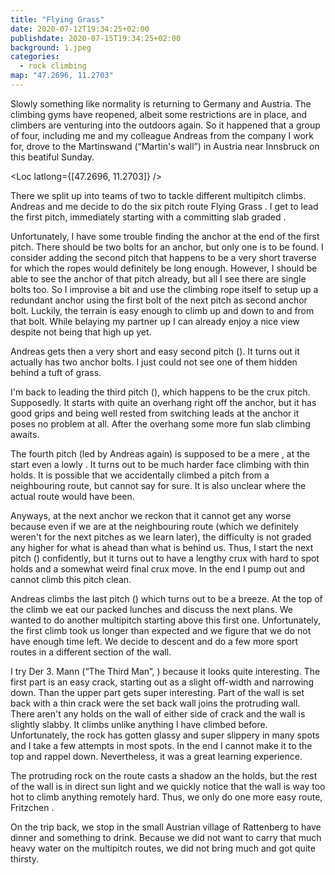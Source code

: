 ```yaml
---
title: "Flying Grass"
date: 2020-07-12T19:34:25+02:00
publishdate: 2020-07-15T19:34:25+02:00
background: 1.jpeg
categories:
  - rock climbing
map: "47.2696, 11.2703"
---
```


Slowly something like normality is returning to Germany and Austria. The
climbing gyms have reopened, albeit some restrictions are in place, and climbers are venturing
into the outdoors again. So it happened that a group of four, including me
and my colleague Andreas from the company I work for, drove to the Martinswand
(“Martin's wall”) in Austria near Innsbruck on this beatiful Sunday.

<!--more-->

<Loc latlong={[47.2696, 11.2703]} />

There we split up into teams of two to tackle different multipitch climbs.
Andreas and me decide to do the six pitch route Flying
Grass <Grade system="UIAA" value="7-" />. I get to lead the first pitch, immediately
starting with a committing slab graded <Grade system="UIAA" value="6+" />.

<Rimg src="2.jpeg" caption="The first part of Flying Grass." />
<Rimg src="4.jpeg" caption="The upper part of the first pitch." />

Unfortunately, I have some trouble finding the anchor at the end of the first
pitch. There should be two bolts for an anchor, but only one is to be found. I consider
adding the second pitch that happens to be a very short traverse for which
the ropes would definitely be long enough. However, I should be able to see the
anchor of that pitch already, but all I see there are single bolts too. So I improvise
a bit and use the climbing rope itself to setup up a redundant anchor using the first bolt of the next pitch as second anchor bolt. Luckily, the terrain
is easy enough to climb up and down to and from that bolt. While belaying my partner
up I can already enjoy a nice view despite not being that high up yet.

<Rimg src="3.jpeg" alt="The view" />

Andreas gets then a very short and easy second pitch (<Grade system="UIAA" value="5-" />). It turns out it actually
has two anchor bolts. I just could not see one of them hidden behind a tuft of
grass.

<Rimg
  src="5.jpeg"
  caption="View of what is mostly the third pitch. The second pitch traverses a bit to the right to just outside of the frame."
/>

I'm back to leading the third pitch (<Grade system="UIAA" value="7-" />), which
happens to be the crux pitch. Supposedly. It starts with quite an overhang
right off the anchor, but it has good grips and being well rested from switching
leads at the anchor it poses no problem at all. After the overhang some more
fun slab climbing awaits.

The fourth pitch (led by Andreas again) is supposed to be a mere <Grade system="UIAA" value="5+" />,
at the start even a lowly <Grade system="UIAA" value="4" />. It turns out to be
much harder face climbing with thin holds. It is possible that we accidentally
climbed a pitch from a neighbouring route, but cannot say for sure. It is also
unclear where the actual route would have been.

Anyways, at the next anchor we reckon that it cannot get any worse because
even if we are at the neighbouring route (which we definitely weren't for the
next pitches as we learn later), the difficulty is not graded any higher for
what is ahead than what is behind us. Thus, I start the next pitch (<Grade system="UIAA" value="6+" />)
confidently, but it turns out to have a lengthy crux with hard to spot holds
and a somewhat weird final crux move. In the end I pump out and cannot climb
this pitch clean.

Andreas climbs the last pitch (<Grade system="UIAA" value="6+" />) which turns out to be a breeze.
At the top of the climb we eat our packed lunches and discuss the next plans.
We wanted to do another multipitch starting above this first one. Unfortunately,
the first climb took us longer than expected and we figure that we do not have
enough time left. We decide to descent and do a few more sport routes in a
different section of the wall.

I try Der 3. Mann (“The Third Man”, <Grade system="UIAA" value="7" />) because it looks quite interesting.
The first part is an easy crack, starting out as a slight off-width and narrowing down.
Than the upper part gets super interesting. Part of the wall is set back with a
thin crack were the set back wall joins the protruding wall. There aren't any holds
on the wall of either side of crack and the wall is slightly slabby.
It climbs unlike anything I have climbed before. Unfortunately, the rock has
gotten glassy and super slippery in many spots and I take a few attempts in
most spots. In the end I cannot make it to the top and rappel down. Nevertheless,
it was a great learning experience.

The protruding rock on the route casts a shadow an the holds, but the rest of
the wall is in direct sun light and we quickly notice that the wall is way too
hot to climb anything remotely hard. Thus, we only do one more easy route, Fritzchen <Grade system="UIAA" value="4-" />.

On the trip back, we stop in the small Austrian village of Rattenberg to have
dinner and something to drink. Because we did not want to carry that much heavy
water on the multipitch routes, we did not bring much and got quite thirsty.
